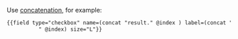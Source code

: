 <Cut title="How do I use different numbers of response options for different questions?">

Use [concatenation](https://toloka.ai/en/docs/guide/concepts/t-components/helpers#concat), for example:

```html
{{field type="checkbox" name=(concat "result." @index ) label=(concat "checkbox –
          " @index) size="L"}}
```

</Cut>